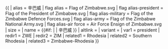 {{ {{{1<noinclude>|country showdata</noinclude>}}}
| alias = 辛巴威
| flag alias = Flag of Zimbabwe.svg
| flag alias-president = Flag of the President of Zimbabwe.svg
| flag alias-military = Flag of the Zimbabwe Defence Forces.svg
| flag alias-army = Flag of the Zimbabwe National Army.svg
| flag alias-air force = Air Force Ensign of Zimbabwe.svg
| size = {{{size|}}}
| name = {{#if: {{{name|}}} | {{{name|}}} | 辛巴威 }}
| altlink = {{{altlink|}}}
| variant = {{{variant|}}}
<noinclude>
| var1 = president
| redir1 = ZWE
| redir2 = ZIM
| related1 = Rhodesia
| related2 = Southern Rhodesia
| related3 = Zimbabwe-Rhodesia
</noinclude>
}}